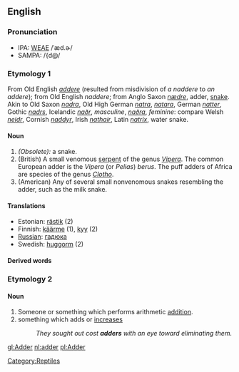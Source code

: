 ==English==

===Pronunciation===
*IPA: [[WEAE]] /ˈæd.ɚ/
*SAMPA: /{d@/

===Etymology 1===
From Old English ''[[addere]]'' (resulted from misdivision of ''a naddere'' to ''an addere''); from Old English ''naddere''; from Anglo Saxon ''[[nædre]]'', adder, [[snake]]. Akin to Old Saxon ''[[nadra]]'', Old High German ''[[natra]]'', ''[[natara]]'', German ''[[natter]]'', Gothic ''[[nadrs]]'', Icelandic ''[[naðr]]'', ''masculine'', ''[[naðra]]'', ''feminine'': compare Welsh ''[[neidr]]'', Cornish ''[[naddyr]]'', Irish ''[[nathair]]'', Latin ''[[natrix]]'', water snake.

====Noun====
# ''(Obsolete):'' a snake.
# (British) A small venomous [[serpent]] of the genus ''[[Vipera]]''. The  common European adder is the ''Vipera'' (or ''Pelias'') ''berus''. The puff adders of Africa are species of the genus ''[[Clotho]]''.
# (American) Any of several small nonvenomous snakes resembling the adder, such as the milk snake.

====Translations====
*Estonian: [[rästik]] (2)
*Finnish: [[käärme]] (1), [[kyy]] (2)
*[[Russian]]:  [[гадюка]]
*Swedish: [[huggorm]] (2)

====Derived words====

===Etymology 2===
====Noun====

# Someone or something which performs arithmetic [[addition]].
#something which adds or [[increases]]
#:''They sought out cost '''adders''' with an eye toward eliminating them.''

[[Category:Reptiles]]

[[gl:Adder]]
[[nl:adder]]
[[pl:Adder]]